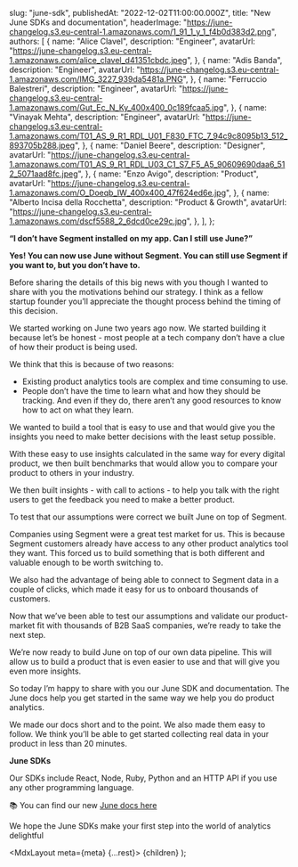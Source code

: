 
  slug: "june-sdk",
  publishedAt: "2022-12-02T11:00:00.000Z",
  title: "New June SDKs and documentation",
  headerImage: "https://june-changelog.s3.eu-central-1.amazonaws.com/1_91_1_y_1_f4b0d383d2.png",
  authors: [
    {
      name: "Alice Clavel",
      description: "Engineer",
      avatarUrl:
        "https://june-changelog.s3.eu-central-1.amazonaws.com/alice_clavel_d41351cbdc.jpeg",
    },
    {
      name: "Adis Banda",
      description: "Engineer",
      avatarUrl: "https://june-changelog.s3.eu-central-1.amazonaws.com/IMG_3227_939da5481a.PNG",
    },
    {
      name: "Ferruccio Balestreri",
      description: "Engineer",
      avatarUrl:
        "https://june-changelog.s3.eu-central-1.amazonaws.com/Gut_Ec_N_Ky_400x400_0c189fcaa5.jpg",
    },
    {
      name: "Vinayak Mehta",
      description: "Engineer",
      avatarUrl:
        "https://june-changelog.s3.eu-central-1.amazonaws.com/T01_AS_9_R1_RDL_U01_F830_FTC_7_94c9c8095b13_512_893705b288.jpeg",
    },
    {
      name: "Daniel Beere",
      description: "Designer",
      avatarUrl:
        "https://june-changelog.s3.eu-central-1.amazonaws.com/T01_AS_9_R1_RDL_U03_C1_S7_F5_A5_90609690daa6_512_5071aad8fc.jpeg",
    },
    {
      name: "Enzo Avigo",
      description: "Product",
      avatarUrl:
        "https://june-changelog.s3.eu-central-1.amazonaws.com/O_Doeqb_IW_400x400_47f624ed6e.jpg",
    },
    {
      name: "Alberto Incisa della Rocchetta",
      description: "Product & Growth",
      avatarUrl: "https://june-changelog.s3.eu-central-1.amazonaws.com/dscf5588_2_6dcd0ce29c.jpg",
    },
  ],
};

**“I don’t have Segment installed on my app. Can I still use June?”**

**Yes! You can now use June without Segment. You can still use Segment if you want to, but you don’t have to.**

Before sharing the details of this big news with you though I wanted to share with you the motivations behind our strategy. I think as a fellow startup founder you’ll appreciate the thought process behind the timing of this decision.

We started working on June two years ago now. We started building it because let’s be honest - most people at a tech company don’t have a clue of how their product is being used.

We think that this is because of two reasons:

- Existing product analytics tools are complex and time consuming to use.
- People don’t have the time to learn what and how they should be tracking. And even if they do, there aren’t any good resources to know how to act on what they learn.

We wanted to build a tool that is easy to use and that would give you the insights you need to make better decisions with the least setup possible.

With these easy to use insights calculated in the same way for every digital product, we then built benchmarks that would allow you to compare your product to others in your industry.

We then built insights - with call to actions - to help you talk with the right users to get the feedback you need to make a better product.

To test that our assumptions were correct we built June on top of Segment.

Companies using Segment were a great test market for us. This is because Segment customers already have access to any other product analytics tool they want. This forced us to build something that is both different and valuable enough to be worth switching to.

We also had the advantage of being able to connect to Segment data in a couple of clicks, which made it easy for us to onboard thousands of customers.

Now that we’ve been able to test our assumptions and validate our product-market fit with thousands of B2B SaaS companies, we’re ready to take the next step.

We’re now ready to build June on top of our own data pipeline. This will allow us to build a product that is even easier to use and that will give you even more insights.

So today I’m happy to share with you our June SDK and documentation. The June docs help you get started in the same way we help you do product analytics.

We made our docs short and to the point. We also made them easy to follow. We think you’ll be able to get started collecting real data in your product in less than 20 minutes.

**June SDKs**

Our SDKs include React, Node, Ruby, Python and an HTTP API if you use any other programming language.

📚 You can find our new [June docs here](https://www.june.so/docs)

We hope the June SDKs make your first step into the world of analytics delightful

  <MdxLayout meta={meta} {...rest}>
    {children}
  </MdxLayout>
);
